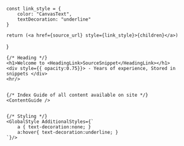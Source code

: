 
    const link_style = {
        color: "CanvasText",
        textDecoration: "underline"
    }

    return (<a href={source_url} style={link_style}>{children}</a>)
}

<HTMLSkeleton UseGlobalStyle={false} UseCodeStyle={false}>

    {/* Heading */}
    <h1>Welcome to <HeadingLink>SourceSnippet</HeadingLink></h1>
    <div style={{ opacity:0.75}}> - Years of experience, Stored in snippets </div>
    <hr/>


    {/* Index Guide of all content available on site */}
    <ContentGuide />


    {/* Styling */}
    <GlobalStyle AdditionalStyles={`
        a { text-decoration:none; }
        a:hover{ text-decoration:underline; }
    `}/>

</HTMLSkeleton>